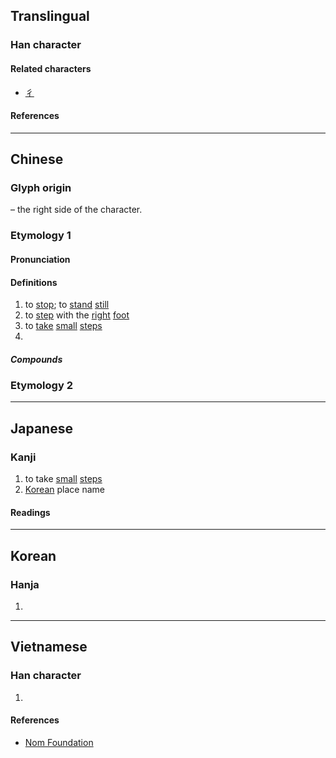 {{character info}}
==Translingual==

===Han character===
{{Han char|rn=7|rad=二|as=01|sn=3|four=10201|canj=MMN,XMMN|ids=⿱一丁}}

====Related characters====
* [[彳]]

====References====
{{Han ref|kx=0086.050|dkj=00251|dj=0177.030|hdz=10004.040|uh=4E8D}}

----

==Chinese==
{{zh-forms}}

===Glyph origin===
{{Han etym}}
{{Han simp|行}} – the right side of the character.

===Etymology 1===
====Pronunciation====
{{zh-pron
|m=chù
|c=cuk1
|mc=y
|oc=y
|cat=
}}

====Definitions====
{{zh-hanzi}}

# to [[stop]]; to [[stand]] [[still]]
# to [[step]] with the [[right]] [[foot]]
# to [[take]] [[small]] [[step]]s
# {{surname|zh}}

=====Compounds=====
{{zh-der|彳亍}}

===Etymology 2===
{{zh-see|街|ss}}

----

==Japanese==

===Kanji===
{{ja-kanji|grade=uc|rs=二01}}

# to take [[small]] [[steps]]
# [[Korean]] place name

====Readings====
{{ja-readings
|goon=とく, ちゅ
|kanon=ちょく, ちゅ
|kun=たたず-む
}}

----

==Korean==

===Hanja===
{{ko-hanja|hangeul=[[촉]], [[마]]|rv=chok, ma|mr=ch'ok, ma}}

# {{rfdef|ko|sort=二01}}

----

==Vietnamese==

===Han character===
{{vi-readings|reading=[[sục]], [[xúc]], [[súc]], [[xục]]|rs=二01}}

# {{rfdef|vi|sort=二01}}

====References====
* [http://nomfoundation.org/common/nom_details.php?codepoint=4e8d Nom Foundation]